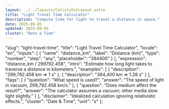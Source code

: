 ```yaml
---
layout: ../../layouts/CalculatorLayout.astro
title: "Light Travel Time Calculator"
description: "Compute time for light to travel a distance in space."
date: 2025-09-05
updated: 2025-09-05
cluster: "Date & Time"
---
```



  "slug": "light-travel-time",
  "title": "Light Travel Time Calculator",
  "locale": "en",
  "inputs": [
    {
      "name": "distance_km",
      "label": "Distance (km)",
      "type": "number",
      "step": "any",
      "placeholder": "384400"
    }
  ],
  "expression": "distance_km / 299792.458",
  "intro": "Estimate how long light takes to traverse a distance in kilometers.",
  "examples": [
    {
      "description": "299,792.458 km ⇒ 1 s"
    },
    {
      "description": "384,400 km ⇒ 1.28 s"
    }
  ],
  "faqs": [
    {
      "question": "What speed is used?",
      "answer": "The speed of light in vacuum, 299,792.458 km/s."
    },
    {
      "question": "Does medium affect the result?",
      "answer": "The calculator assumes a vacuum; other media slow light slightly."
    }
  ],
  "disclaimer": "Idealized calculation ignoring relativistic effects.",
  "cluster": "Date & Time",
  "unit": "s"
};

<Calculator schema={schema} />
